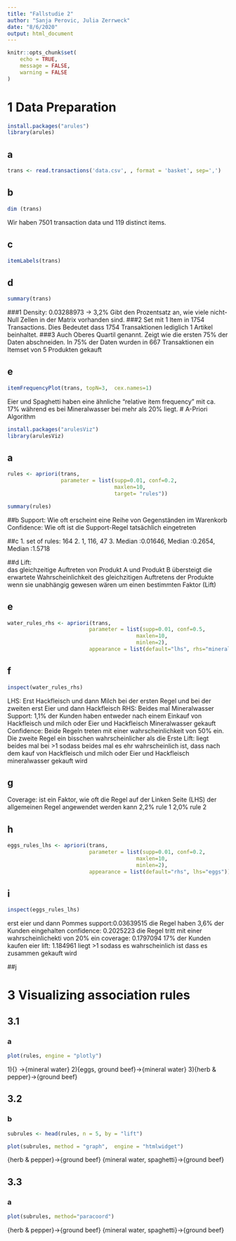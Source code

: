 ```yaml
---
title: "Fallstudie 2"
author: "Sanja Perovic, Julia Zerrweck"
date: "8/6/2020"
output: html_document
---
```


```r
knitr::opts_chunk$set(
	echo = TRUE,
	message = FALSE,
	warning = FALSE
)
```
# 1 Data Preparation
```r
install.packages("arules")
library(arules)
```
## a
```r
trans <- read.transactions('data.csv', , format = 'basket', sep=',')
```
## b
```r
dim (trans)
```
Wir haben 7501 transaction data und 119 distinct items.

## c
```r
itemLabels(trans)
```

## d
```r
summary(trans)
```
###1
Density: 0.03288973 -> 3,2% 
Gibt den Prozentsatz an, wie viele nicht-Null Zellen in der Matrix vorhanden sind.
###2
Set mit 1 Item in 1754 Transactions. Dies Bedeutet dass 1754 Transaktionen lediglich 1 Artikel beinhaltet.
###3
Auch Oberes Quartil genannt. Zeigt wie die ersten 75% der Daten abschneiden. In 75% der Daten wurden in 667 Transaktionen ein Itemset von 5 Produkten gekauft

## e
```r
itemFrequencyPlot(trans, topN=3,  cex.names=1)
```
Eier und Spaghetti haben eine ähnliche "relative item frequency" mit ca. 17% während es bei Mineralwasser bei mehr als 20% liegt.
# A-Priori Algorithm
```r
install.packages("arulesViz")
library(arulesViz)
```

## a
```r
rules <- apriori(trans, 
                 parameter = list(supp=0.01, conf=0.2,
                                  maxlen=10,
                                  target= "rules"))

```
```r
summary(rules)
```

##b
Support: Wie oft erscheint eine Reihe von Gegenständen im Warenkorb
Confidence: Wie oft ist die Support-Regel tatsächlich eingetreten

##c
1. set of rules: 164
2. 1, 116, 47
3. Median :0.01646, Median :0.2654, Median :1.5718

##d
Lift:  
das gleichzeitige Auftreten von Produkt A und Produkt B übersteigt die erwartete Wahrscheinlichkeit des gleichzitigen Auftretens der Produkte wenn sie unabhängig gewesen wären um einen bestimmten Faktor (Lift)

## e
```r
water_rules_rhs <- apriori(trans, 
                          parameter = list(supp=0.01, conf=0.5, 
                                         maxlen=10, 
                                         minlen=2),
                          appearance = list(default="lhs", rhs="mineral water"))
```

## f
```r
inspect(water_rules_rhs)
```
LHS: Erst Hackfleisch und dann Milch bei der ersten Regel und bei der zweiten erst Eier und dann Hackfleisch
RHS: Beides mal Mineralwasser
Support: 1,1% der Kunden haben entweder nach einem Einkauf von Hackfleisch und milch oder Eier und Hackfleisch Mineralwasser gekauft
Confidence: Beide Regeln treten mit einer wahrscheinlichkeit von 50% ein. Die zweite Regel ein bisschen wahrscheinlicher als die Erste
Lift: liegt beides mal bei >1 sodass beides mal es ehr wahrscheinlich ist, dass nach dem kauf von Hackfleisch und milch oder Eier und Hackfleisch mineralwasser gekauft wird

## g
Coverage: ist ein Faktor, wie oft die Regel auf der Linken Seite (LHS) der allgemeinen Regel angewendet werden kann
2,2% rule 1
2,0% rule 2


## h
```r
eggs_rules_lhs <- apriori(trans, 
                          parameter = list(supp=0.01, conf=0.2, 
                                         maxlen=10, 
                                         minlen=2),
                          appearance = list(default="rhs", lhs="eggs"))
```

## i
```r
inspect(eggs_rules_lhs)
```
erst eier und dann Pommes
support:0.03639515	die Regel haben 3,6% der Kunden eingehalten
confidence: 0.2025223 die Regel tritt mit einer wahrscheinlichekti von 20% ein
coverage: 0.1797094	17% der Kunden kaufen eier
lift: 1.184961	liegt >1 sodass es wahrscheinlich ist dass es zusammen gekauft wird

##j



# 3 Visualizing association rules
## 3.1 
### a
```r
plot(rules, engine = "plotly")
```
1){} ->{mineral water}
2){eggs, ground beef}->{mineral water}
3){herb & pepper}->{ground beef}

## 3.2
### b
```r
subrules <- head(rules, n = 5, by = "lift")

plot(subrules, method = "graph",  engine = "htmlwidget")
```
{herb & pepper}->{ground beef}
{mineral water, spaghetti}->{ground beef}

## 3.3
### a
```r
plot(subrules, method="paracoord")
```
{herb & pepper}->{ground beef}
{mineral water, spaghetti}->{ground beef}


